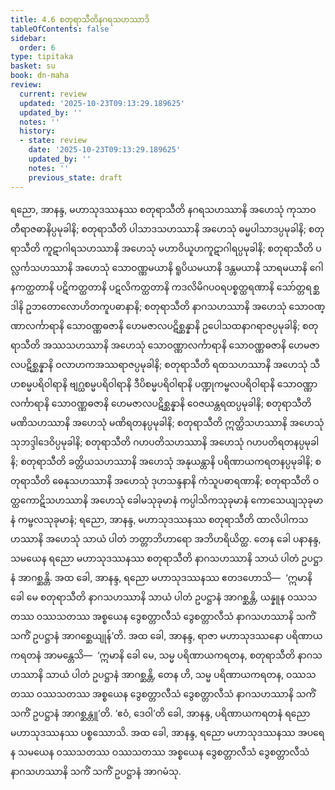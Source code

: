 ```yaml
---
title: 4.6 စတုရာသီတိနဂရသဟဿာဒိ
tableOfContents: false
sidebar:
  order: 6
type: tipitaka
basket: su
book: dn-maha
review:
  current: review
  updated: '2025-10-23T09:13:29.189625'
  updated_by: ''
  notes: ''
  history:
  - state: review
    date: '2025-10-23T09:13:29.189625'
    updated_by: ''
    notes: ''
    previous_state: draft
---
```



<ReviewStatus review={frontmatter.review} showDetails={true} />

<HypothesisAnnotation frontmatter={frontmatter} />

<DynamicBreadcrumb />

<Division number="263" book="dn-maha" e="ch" v="7" p="153">

<Paragraph number="579" book="dn-maha">
ရညော, အာနန္ဒ, မဟာသုဒဿနဿ စတုရာသီတိ နဂရသဟဿာနိ အဟေသုံ ကုသာဝတီရာဇဓာနိပ္ပမုခါနိ; စတုရာသီတိ ပါသာဒသဟဿာနိ အဟေသုံ ဓမ္မပါသာဒပ္ပမုခါနိ; စတုရာသီတိ ကူဋာဂါရသဟဿာနိ အဟေသုံ မဟာဝိယူဟကူဋာဂါရပ္ပမုခါနိ; စတုရာသီတိ ပလ္လင်္ကသဟဿာနိ အဟေသုံ သောဝဏ္ဏမယာနိ ရူပိယမယာနိ ဒန္တမယာနိ သာရမယာနိ ဂေါနကတ္ထတာနိ ပဋိကတ္ထတာနိ ပဋလိကတ္ထတာနိ ကဒလိမိဂပဝရပစ္စတ္ထရဏာနိ သော်တ္တရစ္ဆဒါနိ ဥဘတောလောဟိတကူပဓာနာနိ; စတုရာသီတိ နာဂသဟဿာနိ အဟေသုံ သောဝဏ္ဏာလင်္ကာရာနိ သောဝဏ္ဏဓဇာနိ ဟေမဇာလပဋိစ္ဆန္နာနိ ဥပေါသထနာဂရာဇပ္ပမုခါနိ; စတုရာသီတိ အဿသဟဿာနိ အဟေသုံ သောဝဏ္ဏာလင်္ကာရာနိ သောဝဏ္ဏဓဇာနိ ဟေမဇာလပဋိစ္ဆန္နာနိ ဝလာဟကအဿရာဇပ္ပမုခါနိ; စတုရာသီတိ ရထသဟဿာနိ အဟေသုံ သီဟစမ္မပရိဝါရာနိ ဗျဂ္ဃစမ္မပရိဝါရာနိ ဒီပိစမ္မပရိဝါရာနိ ပဏ္ဍုကမ္ဗလပရိဝါရာနိ သောဝဏ္ဏာလင်္ကာရာနိ သောဝဏ္ဏဓဇာနိ ဟေမဇာလပဋိစ္ဆန္နာနိ ဝေဇယန္တရထပ္ပမုခါနိ; စတုရာသီတိ မဏိသဟဿာနိ အဟေသုံ မဏိရတနပ္ပမုခါနိ; စတုရာသီတိ ဣတ္ထိသဟဿာနိ အဟေသုံ သုဘဒ္ဒါဒေဝိပ္ပမုခါနိ; စတုရာသီတိ ဂဟပတိသဟဿာနိ အဟေသုံ ဂဟပတိရတနပ္ပမုခါနိ; စတုရာသီတိ ခတ္တိယသဟဿာနိ အဟေသုံ အနုယန္တာနိ ပရိဏာယကရတနပ္ပမုခါနိ; စတုရာသီတိ ဓေနုသဟဿာနိ အဟေသုံ ဒုဟသန္ဒနာနိ ကံသူပဓာရဏာနိ; စတုရာသီတိ ဝတ္ထကောဋိသဟဿာနိ အဟေသုံ ခေါမသုခုမာနံ ကပ္ပါသိကသုခုမာနံ ကောသေယျသုခုမာနံ ကမ္ဗလသုခုမာနံ; ရညော, အာနန္ဒ, မဟာသုဒဿနဿ စတုရာသီတိ ထာလိပါကသဟဿာနိ အဟေသုံ သာယံ ပါတံ ဘတ္တာဘိဟာရော အဘိဟရိယိတ္ထ.
</Paragraph>

</Division>
<Division number="264" book="dn-maha" e="ch" v="7" p="154">

<Paragraph number="580" book="dn-maha">
တေန ခေါ ပနာနန္ဒ, သမယေန ရညော မဟာသုဒဿနဿ စတုရာသီတိ နာဂသဟဿာနိ သာယံ ပါတံ ဥပဋ္ဌာနံ အာဂစ္ဆန္တိ. အထ ခေါ, အာနန္ဒ, ရညော မဟာသုဒဿနဿ ဧတဒဟောသိ—  ‘ဣမာနိ ခေါ မေ စတုရာသီတိ နာဂသဟဿာနိ သာယံ ပါတံ ဥပဋ္ဌာနံ အာဂစ္ဆန္တိ, ယန္နူန ဝဿသတဿ ဝဿသတဿ အစ္စယေန ဒွေစတ္တာလီသံ ဒွေစတ္တာလီသံ နာဂသဟဿာနိ သကိံ သကိံ ဥပဋ္ဌာနံ အာဂစ္ဆေယျုန်’တိ. အထ ခေါ, အာနန္ဒ, ရာဇာ မဟာသုဒဿနော ပရိဏာယကရတနံ အာမန္တေသိ—  ‘ဣမာနိ ခေါ မေ, သမ္မ ပရိဏာယကရတန, စတုရာသီတိ နာဂသဟဿာနိ သာယံ ပါတံ ဥပဋ္ဌာနံ အာဂစ္ဆန္တိ, တေန ဟိ, သမ္မ ပရိဏာယကရတန, ဝဿသတဿ ဝဿသတဿ အစ္စယေန ဒွေစတ္တာလီသံ ဒွေစတ္တာလီသံ နာဂသဟဿာနိ သကိံ သကိံ ဥပဋ္ဌာနံ အာဂစ္ဆန္တူ’တိ. ‘ဧဝံ, ဒေဝါ’တိ ခေါ, အာနန္ဒ, ပရိဏာယကရတနံ ရညော မဟာသုဒဿနဿ ပစ္စဿောသိ. အထ ခေါ, အာနန္ဒ, ရညော မဟာသုဒဿနဿ အပရေန သမယေန ဝဿသတဿ ဝဿသတဿ အစ္စယေန ဒွေစတ္တာလီသံ ဒွေစတ္တာလီသံ နာဂသဟဿာနိ သကိံ သကိံ ဥပဋ္ဌာနံ အာဂမံသု.
</Paragraph>
</Division>